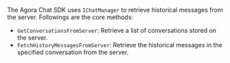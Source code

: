 <PlatformWrapper platform="windows">

The Agora Chat SDK uses `IChatManager` to retrieve historical messages from the server. Followings are the core methods:

- `GetConversationsFromServer`: Retrieve a list of conversations stored on the server.
- `FetchHistoryMessagesFromServer`: Retrieve the historical messages in the specified conversation from the server.

</PlatformWrapper>